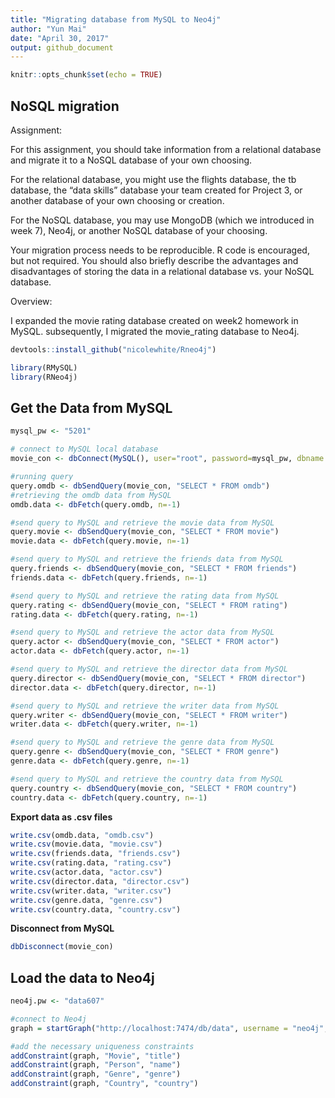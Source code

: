 ```yaml
---
title: "Migrating database from MySQL to Neo4j"
author: "Yun Mai"
date: "April 30, 2017"
output: github_document
---
```


```r
knitr::opts_chunk$set(echo = TRUE)
```

## NoSQL migration

Assignment:

For this assignment, you should take information from a relational database and migrate it to a NoSQL database of your own choosing. 

For the relational database, you might use the flights database, the tb database, the "data skills" database your team created for Project 3, or another database of your own choosing or creation.

For the NoSQL database, you may use MongoDB (which we introduced in week 7), Neo4j, or another NoSQL database of your choosing.

Your migration process needs to be reproducible.  R code is encouraged, but not required.  You should also briefly describe the advantages and disadvantages of storing the data in a relational database vs. your NoSQL database.

Overview:

I expanded the movie rating database created on week2 homework in MySQL. subsequently, I migrated the movie_rating database to Neo4j.

```r
devtools::install_github("nicolewhite/Rneo4j") 
```

```r
library(RMySQL)
library(RNeo4j)
```

## Get the Data from MySQL
```r
mysql_pw <- "5201"
```

```r
# connect to MySQL local database
movie_con <- dbConnect(MySQL(), user="root", password=mysql_pw, dbname = "movie_rating", host = "localhost")
```

```r
#running query
query.omdb <- dbSendQuery(movie_con, "SELECT * FROM omdb")
#retrieving the omdb data from MySQL
omdb.data <- dbFetch(query.omdb, n=-1)

#send query to MySQL and retrieve the movie data from MySQL
query.movie <- dbSendQuery(movie_con, "SELECT * FROM movie")
movie.data <- dbFetch(query.movie, n=-1)

#send query to MySQL and retrieve the friends data from MySQL
query.friends <- dbSendQuery(movie_con, "SELECT * FROM friends")
friends.data <- dbFetch(query.friends, n=-1)

#send query to MySQL and retrieve the rating data from MySQL
query.rating <- dbSendQuery(movie_con, "SELECT * FROM rating")
rating.data <- dbFetch(query.rating, n=-1)

#send query to MySQL and retrieve the actor data from MySQL
query.actor <- dbSendQuery(movie_con, "SELECT * FROM actor")
actor.data <- dbFetch(query.actor, n=-1)

#send query to MySQL and retrieve the director data from MySQL
query.director <- dbSendQuery(movie_con, "SELECT * FROM director")
director.data <- dbFetch(query.director, n=-1)

#send query to MySQL and retrieve the writer data from MySQL
query.writer <- dbSendQuery(movie_con, "SELECT * FROM writer")
writer.data <- dbFetch(query.writer, n=-1)

#send query to MySQL and retrieve the genre data from MySQL
query.genre <- dbSendQuery(movie_con, "SELECT * FROM genre")
genre.data <- dbFetch(query.genre, n=-1)

#send query to MySQL and retrieve the country data from MySQL
query.country <- dbSendQuery(movie_con, "SELECT * FROM country")
country.data <- dbFetch(query.country, n=-1)
```

**Export data as .csv files**
```r
write.csv(omdb.data, "omdb.csv")
write.csv(movie.data, "movie.csv")
write.csv(friends.data, "friends.csv")
write.csv(rating.data, "rating.csv")
write.csv(actor.data, "actor.csv")
write.csv(director.data, "director.csv")
write.csv(writer.data, "writer.csv")
write.csv(genre.data, "genre.csv")
write.csv(country.data, "country.csv")

```

**Disconnect from MySQL**
```r
dbDisconnect(movie_con)
```


## Load the data to Neo4j

```r
neo4j.pw <- "data607"
```

```r
#connect to Neo4j
graph = startGraph("http://localhost:7474/db/data", username = "neo4j", password = neo4j.pw)

#add the necessary uniqueness constraints
addConstraint(graph, "Movie", "title")
addConstraint(graph, "Person", "name")
addConstraint(graph, "Genre", "genre")
addConstraint(graph, "Country", "country")
 



```

